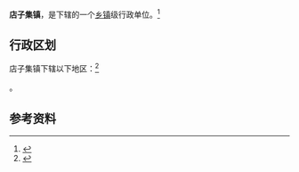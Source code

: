 {{中国乡级行政区|37/11/22/113/000}}

'''店子集镇'''，是{{PRC admin/fullname|37/11/22/113/000|3}}下辖的一个[[乡镇|乡镇]]级行政单位。<ref>{{PRC admin/ref sgc|{{PRC admin/parent|37/11/22/113/000}}}}</ref>

== 行政区划 ==

店子集镇下辖以下地区：<ref>{{PRC admin/ref sgc|37/11/22/113/000}}</ref>

{{PRC admin/children|37/11/22/113/000}}。

== 参考资料 ==

{{reflist}}

{{行政区划小作品}}
{{PRC admin/navcat|37/11/22/113/000}}